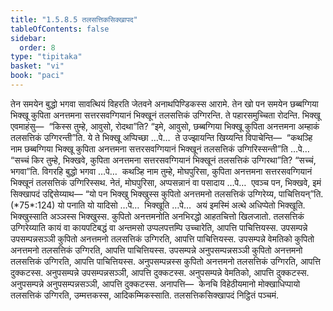 ```yaml
---
title: "1.5.8.5 तलसत्तिकसिक्खापद"
tableOfContents: false
sidebar:
  order: 8
type: "tipitaka"
basket: "vi"
book: "paci"
---
```



<DynamicBreadcrumb />

<Division number="454" book="paci">

<Paragraph number="1356" book="paci">
तेन समयेन बुद्धो भगवा सावत्थियं विहरति जेतवने अनाथपिण्डिकस्स आरामे. तेन खो पन समयेन छब्बग्गिया भिक्खू कुपिता अनत्तमना सत्तरसवग्गियानं भिक्खूनं तलसत्तिकं उग्गिरन्ति. ते पहारसमुच्चिता रोदन्ति. भिक्खू एवमाहंसु—  “किस्स तुम्हे, आवुसो, रोदथा”ति? “इमे, आवुसो, छब्बग्गिया भिक्खू कुपिता अनत्तमना अम्हाकं तलसत्तिकं उग्गिरन्ती”ति.
</Paragraph>

<Paragraph number="1357" book="paci">
ये ते भिक्खू अप्पिच्छा …पे…  ते उज्झायन्ति खिय्यन्ति विपाचेन्ति—  “कथञ्हि नाम छब्बग्गिया भिक्खू कुपिता अनत्तमना सत्तरसवग्गियानं भिक्खूनं तलसत्तिकं उग्गिरिस्सन्ती”ति …पे…  “सच्चं किर तुम्हे, भिक्खवे, कुपिता अनत्तमना सत्तरसवग्गियानं भिक्खूनं तलसत्तिकं उग्गिरथा”ति? “सच्चं, भगवा”ति. विगरहि बुद्धो भगवा …पे…  कथञ्हि नाम तुम्हे, मोघपुरिसा, कुपिता अनत्तमना सत्तरसवग्गियानं भिक्खूनं तलसत्तिकं उग्गिरिस्सथ. नेतं, मोघपुरिसा, अप्पसन्नानं वा पसादाय …पे…  एवञ्च पन, भिक्खवे, इमं सिक्खापदं उद्दिसेय्याथ—
</Paragraph>

</Division>
<Division number="455" book="paci">

<Paragraph number="1358" book="paci">
<Emphasis>“यो पन भिक्खु भिक्खुस्स कुपितो अनत्तमनो तलसत्तिकं उग्गिरेय्य, पाचित्तियन्”</Emphasis>ति. (*75*:<Emphasis>124</Emphasis>)
</Paragraph>

</Division>
<Division number="456" book="paci">

<Paragraph number="1359" book="paci">
<Emphasis>यो पना</Emphasis>ति यो यादिसो …पे…  <Emphasis>भिक्खू</Emphasis>ति …पे…  अयं इमस्मिं अत्थे अधिप्पेतो भिक्खूति.
</Paragraph>

<Paragraph number="1360" book="paci">
<Emphasis>भिक्खुस्सा</Emphasis>ति अञ्ञस्स भिक्खुस्स.
</Paragraph>

<Paragraph number="1361" book="paci">
<Emphasis>कुपितो अनत्तमनो</Emphasis>ति अनभिरद्धो आहतचित्तो खिलजातो.
</Paragraph>

<Paragraph number="1362" book="paci">
<Emphasis>तलसत्तिकं उग्गिरेय्या</Emphasis>ति कायं वा कायपटिबद्धं वा अन्तमसो उप्पलपत्तम्पि उच्चारेति, आपत्ति पाचित्तियस्स.
</Paragraph>

</Division>
<Division number="457" book="paci">

<Paragraph number="1363" book="paci">
उपसम्पन्ने उपसम्पन्नसञ्ञी कुपितो अनत्तमनो तलसत्तिकं उग्गिरति, आपत्ति पाचित्तियस्स. उपसम्पन्ने वेमतिको कुपितो अनत्तमनो तलसत्तिकं उग्गिरति, आपत्ति पाचित्तियस्स. उपसम्पन्ने अनुपसम्पन्नसञ्ञी कुपितो अनत्तमनो तलसत्तिकं उग्गिरति, आपत्ति पाचित्तियस्स.
</Paragraph>

<Paragraph number="1364" book="paci">
अनुपसम्पन्नस्स कुपितो अनत्तमनो तलसत्तिकं उग्गिरति, आपत्ति दुक्कटस्स. अनुपसम्पन्ने उपसम्पन्नसञ्ञी, आपत्ति दुक्कटस्स. अनुपसम्पन्ने वेमतिको, आपत्ति दुक्कटस्स. अनुपसम्पन्ने अनुपसम्पन्नसञ्ञी, आपत्ति दुक्कटस्स.
</Paragraph>

</Division>
<Division number="458" book="paci">

<Paragraph number="1365" book="paci">
अनापत्ति—  केनचि विहेठीयमानो मोक्खाधिप्पायो तलसत्तिकं उग्गिरति, उम्मत्तकस्स, आदिकम्मिकस्साति.

</Paragraph>
</Division>

<Paragraph number="1366" type="center" book="paci">
तलसत्तिकसिक्खापदं निट्ठितं पञ्चमं.
</Paragraph>